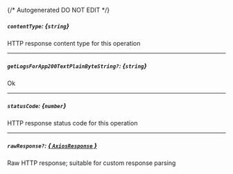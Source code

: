 {/* Autogenerated DO NOT EDIT  */}
##### `contentType`: *{`string`}*
HTTP response content type for this operation

---
##### `getLogsForApp200TextPlainByteString?`: *{`string`}*
Ok

---
##### `statusCode`: *{`number`}*
HTTP response status code for this operation

---
##### `rawResponse?`: [*{ `AxiosResponse` }*](https://axios-http.com/docs/res_schema)
Raw HTTP response; suitable for custom response parsing

